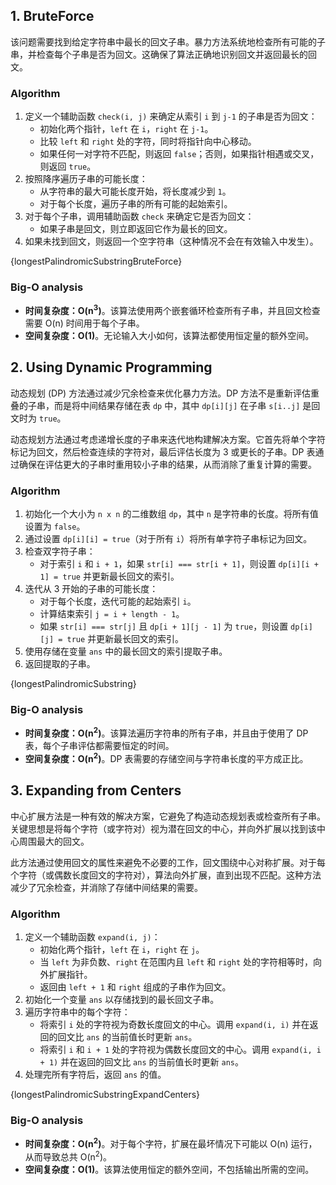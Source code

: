 

## 1. BruteForce

该问题需要找到给定字符串中最长的回文子串。暴力方法系统地检查所有可能的子串，并检查每个子串是否为回文。这确保了算法正确地识别回文并返回最长的回文。

### Algorithm

1. 定义一个辅助函数 `check(i, j)` 来确定从索引 `i` 到 `j-1` 的子串是否为回文：
   * 初始化两个指针，`left` 在 `i`，`right` 在 `j-1`。
   * 比较 `left` 和 `right` 处的字符，同时将指针向中心移动。
   * 如果任何一对字符不匹配，则返回 `false`；否则，如果指针相遇或交叉，则返回 `true`。
2. 按照降序遍历子串的可能长度：
   * 从字符串的最大可能长度开始，将长度减少到 `1`。
   * 对于每个长度，遍历子串的所有可能的起始索引。
3. 对于每个子串，调用辅助函数 `check` 来确定它是否为回文：
   * 如果子串是回文，则立即返回它作为最长的回文。
4. 如果未找到回文，则返回一个空字符串（这种情况不会在有效输入中发生）。

<MDXCodeBlock>
  {longestPalindromicSubstringBruteForce}
</MDXCodeBlock>

### Big-O analysis

* **时间复杂度：O(n<sup>3</sup>)**。该算法使用两个嵌套循环检查所有子串，并且回文检查需要 O(n) 时间用于每个子串。
* **空间复杂度：O(1)**。无论输入大小如何，该算法都使用恒定量的额外空间。

## 2. Using Dynamic Programming

动态规划 (DP) 方法通过减少冗余检查来优化暴力方法。DP 方法不是重新评估重叠的子串，而是将中间结果存储在表 `dp` 中，其中 `dp[i][j]` 在子串 `s[i..j]` 是回文时为 `true`。

动态规划方法通过考虑递增长度的子串来迭代地构建解决方案。它首先将单个字符标记为回文，然后检查连续的字符对，最后评估长度为 3 或更长的子串。DP 表通过确保在评估更大的子串时重用较小子串的结果，从而消除了重复计算的需要。

### Algorithm

1. 初始化一个大小为 `n x n` 的二维数组 `dp`，其中 `n` 是字符串的长度。将所有值设置为 `false`。
2. 通过设置 `dp[i][i] = true`（对于所有 `i`）将所有单字符子串标记为回文。
3. 检查双字符子串：
   * 对于索引 `i` 和 `i + 1`，如果 `str[i] === str[i + 1]`，则设置 `dp[i][i + 1] = true` 并更新最长回文的索引。
4. 迭代从 3 开始的子串的可能长度：
   * 对于每个长度，迭代可能的起始索引 `i`。
   * 计算结束索引 `j = i + length - 1`。
   * 如果 `str[i] === str[j]` 且 `dp[i + 1][j - 1]` 为 `true`，则设置 `dp[i][j] = true` 并更新最长回文的索引。
5. 使用存储在变量 `ans` 中的最长回文的索引提取子串。
6. 返回提取的子串。

<MDXCodeBlock>
  {longestPalindromicSubstring}
</MDXCodeBlock>

### Big-O analysis

* **时间复杂度：O(n<sup>2</sup>)**。该算法遍历字符串的所有子串，并且由于使用了 DP 表，每个子串评估都需要恒定的时间。
* **空间复杂度：O(n<sup>2</sup>)**。DP 表需要的存储空间与字符串长度的平方成正比。

## 3. Expanding from Centers

中心扩展方法是一种有效的解决方案，它避免了构造动态规划表或检查所有子串。关键思想是将每个字符（或字符对）视为潜在回文的中心，并向外扩展以找到该中心周围最大的回文。

此方法通过使用回文的属性来避免不必要的工作，回文围绕中心对称扩展。对于每个字符（或偶数长度回文的字符对），算法向外扩展，直到出现不匹配。这种方法减少了冗余检查，并消除了存储中间结果的需要。

### Algorithm

1. 定义一个辅助函数 `expand(i, j)`：
   * 初始化两个指针，`left` 在 `i`，`right` 在 `j`。
   * 当 `left` 为非负数、`right` 在范围内且 `left` 和 `right` 处的字符相等时，向外扩展指针。
   * 返回由 `left + 1` 和 `right` 组成的子串作为回文。
2. 初始化一个变量 `ans` 以存储找到的最长回文子串。
3. 遍历字符串中的每个字符：
   * 将索引 `i` 处的字符视为奇数长度回文的中心。调用 `expand(i, i)` 并在返回的回文比 `ans` 的当前值长时更新 `ans`。
   * 将索引 `i` 和 `i + 1` 处的字符视为偶数长度回文的中心。调用 `expand(i, i + 1)` 并在返回的回文比 `ans` 的当前值长时更新 `ans`。
4. 处理完所有字符后，返回 `ans` 的值。

<MDXCodeBlock>
  {longestPalindromicSubstringExpandCenters}
</MDXCodeBlock>

### Big-O analysis

* **时间复杂度：O(n<sup>2</sup>)**。对于每个字符，扩展在最坏情况下可能以 O(n) 运行，从而导致总共 O(n<sup>2</sup>)。
* **空间复杂度：O(1)**。该算法使用恒定的额外空间，不包括输出所需的空间。

